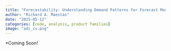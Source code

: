 ```yaml
---
title: "Forecastability: Understanding Demand Patterns for Forecast Modeling"
author: "Richard A. Maestas"
date: "2025-05-12"
categories: [code, analysis, product families]
image: "adi_cv.png"
---
```


\*Coming Soon!
